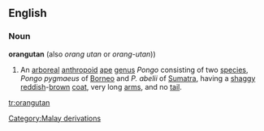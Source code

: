 ==English==
===Noun===
{{wikipedia}}
'''orangutan''' (also ''orang utan'' or ''orang-utan''))
#An [[arboreal]] [[anthropoid]] [[ape]] [[genus]] ''Pongo'' consisting of two [[species]], ''Pongo pygmaeus'' of [[Borneo]] and ''P. abelii'' of [[Sumatra]], having a [[shaggy]] [[reddish]]-[[brown]] [[coat]], very long [[arm]]s, and no [[tail]].
[[Category:Malay derivations]]

[[tr:orangutan]]